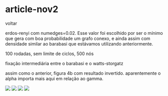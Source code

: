 
# article-nov2

<Link href='/'>voltar</Link>

erdos-renyi com numedges=0.02. Esse valor foi escolhido por ser o mínimo que gera com boa probabilidade um grafo conexo, e ainda assim com densidade similar ao barabasi que estávamos utilizando anteriormente.

100 rodadas, sem limite de ciclos, 500 nós

fixação intermediária entre o barabasi e o watts-storgatz

assim como o anterior, figura 4b com resultado invertido. aparentemente o alpha importa mais aqui em relação ao gamma.

<Tabs>
    <Tab eventKey='1' title='figura 2a'>
        <img src="https://hungria.imd.ufrn.br/~gfaraujo/article-nov-2/lineplot-ex1.png"/>
    </Tab>
    <Tab eventKey='2' title='figura 2b'>
        <img src="https://hungria.imd.ufrn.br/~gfaraujo/article-nov-2/lineplot-ex2.png"/>
    </Tab>
    <Tab eventKey='3' title='figura 4a'>
        <img src="https://hungria.imd.ufrn.br/~gfaraujo/article-nov-2/lineplot-wawb2.png"/>
    </Tab>
    <Tab eventKey='4' title='figura 4b'>
        <img src="https://hungria.imd.ufrn.br/~gfaraujo/article-nov-2/lineplot-4b.png"/>
    </Tab>
</Tabs>